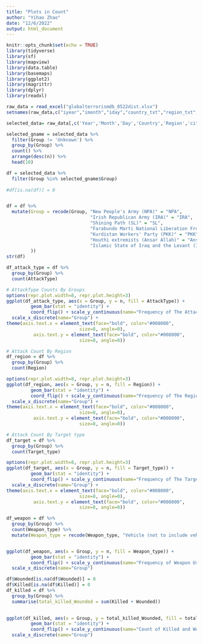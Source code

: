 ```yaml
---
title: "Plots in Count"
author: "Yihao Zhao"
date: "12/6/2022"
output: html_document
---
```


```r
knitr::opts_chunk$set(echo = TRUE)
library(tidyverse)
library(sf)
library(mapview)
library(data.table)
library(basemaps)
library(ggplot2)
library(magrittr)
library(dplyr)
library(readxl)
```

```r
raw_data = read_excel("globalterrorismdb_0522dist.xlsx")
setnames(raw_data,c("iyear","imonth","iday","country_txt","region_txt","attacktype1_txt","target1","nkill","nwound","summary","gname","targtype1_txt","weaptype1_txt","motive"),c("Year","Month","Day","Country","Region","AttackType","Target","Killed","Wounded","Summary","Group","Target_type","Weapon_type","Motive"))
```

```r
selected_data= raw_data[,c('Year','Month','Day','Country','Region','city','latitude','longitude','AttackType','Killed','Wounded','Target','Summary','Group','Target_type','Weapon_type','Motive'),]
```

```r
selected_gname = selected_data %>%
  filter(Group != 'Unknown') %>% 
  group_by(Group) %>% 
  count() %>% 
  arrange(desc(n)) %>% 
  head(10)

df = selected_data %>% 
  filter(Group %in% selected_gname$Group)
 
#df[is.na(df)] = 0


df = df %>% 
  mutate(Group = recode(Group, "New People's Army (NPA)" = "NPA",
                               "Irish Republican Army (IRA)" = "IRA",
                               "Shining Path (SL)" = "SL",
                               "Farabundo Marti National Liberation Front (FMLN)" = "FMLN",
                               "Kurdistan Workers' Party (PKK)" = "PKK",
                               "Houthi extremists (Ansar Allah)" = "Ansar Allah",
                               "Islamic State of Iraq and the Levant (ISIL)" = "ISIL"
         ))
str(df)

```

```r
df_attack_type = df %>% 
  group_by(Group) %>% 
  count(AttackType)
```



```r
# AttackType Counts By Groups
options(repr.plot.width=8, repr.plot.height=3)
ggplot(df_attack_type, aes(x = Group, y = n, fill = AttackType)) +
         geom_bar(stat = "identity") +
         coord_flip() + scale_y_continuous(name="Frequency of The Attack Type") +
  scale_x_discrete(name="Group") +
theme(axis.text.x = element_text(face="bold", color="#008000",
                           size=8, angle=0),
          axis.text.y = element_text(face="bold", color="#008000",
                           size=8, angle=0))
```

```r
# Attack Count By Region
df_region = df %>% 
  group_by(Group) %>% 
  count(Region)

options(repr.plot.width=8, repr.plot.height=3)
ggplot(df_region, aes(x = Group, y = n, fill = Region)) +
         geom_bar(stat = "identity") +
         coord_flip() + scale_y_continuous(name="Frequency of The Region") +
  scale_x_discrete(name="Group") +
theme(axis.text.x = element_text(face="bold", color="#008000",
                           size=8, angle=0),
          axis.text.y = element_text(face="bold", color="#008000",
                           size=8, angle=0))
```


```r
# Attack Count By Target type
df_target = df %>% 
  group_by(Group) %>% 
  count(Target_type)

options(repr.plot.width=8, repr.plot.height=3)
ggplot(df_target, aes(x = Group, y = n, fill = Target_type)) +
         geom_bar(stat = "identity") +
         coord_flip() + scale_y_continuous(name="Frequency of The Target Type") +
  scale_x_discrete(name="Group") +
theme(axis.text.x = element_text(face="bold", color="#008000",
                           size=8, angle=0),
          axis.text.y = element_text(face="bold", color="#008000",
                           size=8, angle=0))
```

```r
df_weapon = df %>% 
  group_by(Group) %>% 
  count(Weapon_type) %>% 
  mutate(Weapon_type = recode(Weapon_type, "Vehicle (not to include vehicle-borne explosives, i.e., car or truck bombs)" = "Vehicle"))


ggplot(df_weapon, aes(x = Group, y = n, fill = Weapon_type)) +
         geom_bar(stat = "identity") +
         coord_flip() + scale_y_continuous(name="Frequency of Weapon Useage") +
  scale_x_discrete(name="Group")
```

```r
df$Wounded[is.na(df$Wounded)] = 0
df$Killed[is.na(df$Killed)] = 0
df_killed = df %>% 
  group_by(Group) %>% 
  summarise(total_killed_Wounded = sum(Killed + Wounded))
  

ggplot(df_killed, aes(x = Group, y = total_killed_Wounded, fill = total_killed_Wounded)) +
         geom_bar(stat = "identity") +
         coord_flip() + scale_y_continuous(name="Count of Killed and Wounded") +
  scale_x_discrete(name="Group")
```



